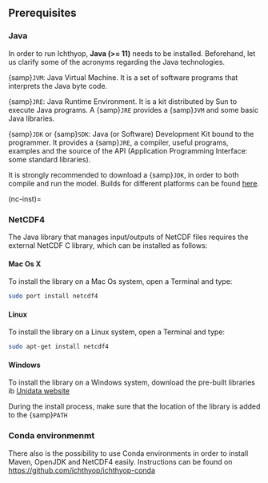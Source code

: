 ## Prerequisites

### Java

In order to run Ichthyop, **Java (>= 11)**  needs to be installed. Beforehand, let us clarify some of the acronyms regarding the Java
technologies.

{samp}`JVM`: Java Virtual Machine. It is a set of software programs that interprets the Java byte code.

{samp}`JRE`: Java Runtime Environment. It is a kit distributed by Sun to execute Java programs. A {samp}`JRE` provides a {samp}`JVM` and some basic Java libraries.

{samp}`JDK` or {samp}`SDK`: Java (or Software) Development Kit bound to the programmer. It provides a {samp}`JRE`, a compiler, useful programs, examples and the source of the API (Application Programming Interface: some standard libraries).

It is strongly recommended to download a {samp}`JDK`, in order to both compile and run the model. Builds for different platforms can be found [here](https://www.oracle.com/java/technologies/downloads/).

(nc-inst)=

### NetCDF4

The Java library that manages input/outputs of
NetCDF files requires the external NetCDF C library, which can be installed as follows:

#### Mac Os X

To install the library on a Mac Os system, open a Terminal and type:

```bash
sudo port install netcdf4
```

#### Linux

To install the library on a Linux system, open a Terminal and type:

```bash
sudo apt-get install netcdf4
```

#### Windows

To install the library on a Windows system, download the pre-built libraries ib
[Unidata website](https://docs.unidata.ucar.edu/netcdf-c/current/winbin.html)

:::{.callout-caution}
During the install process, make sure that the location of the library is added to
the {samp}`PATH`
:::

### Conda environmenmt

There also is the possibility to use Conda environments in order to install Maven, OpenJDK and NetCDF4 easily. Instructions can be found on <https://github.com/ichthyop/ichthyop-conda>
